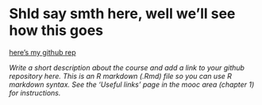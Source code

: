 
# Shld say smth here, well we'll see how this goes
[here's my github rep](http://github.com/iinah/IODS-project)



*Write a short description about the course and add a link to your github repository here. This is an R markdown (.Rmd) file so you can use R markdown syntax. See the 'Useful links' page in the mooc area (chapter 1) for instructions.*
